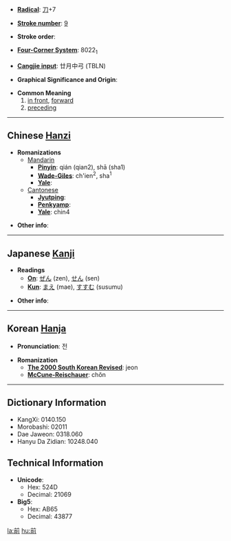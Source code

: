 * '''[[Wiktionary:Chinese radical index| Radical]]''': [[Wiktionary:Chinese radical index 刀|刀]]+7

* '''[[Wiktionary:Chinese total strokes index|Stroke number]]''': [[Wiktionary:Chinese total strokes index 9|9]]

* '''Stroke order''': 

* '''[[Wiktionary:Chinese four corner index|Four-Corner System]]''': 8022<sub>1</sub>

* '''[[Wiktionary:Chinese Cangjie index|Cangjie input]]''': 廿月中弓 (TBLN)

* '''Graphical Significance and Origin''': 

* '''Common Meaning'''
*#[[in front]], [[forward]]
*# [[preceding]]

----

== Chinese [[Hanzi]] ==

* '''Romanizations'''
** [[Mandarin]]
*** '''[[Pinyin]]''': qián (qian2), shā (sha1)
*** '''[[Wade-Giles]]''': ch'ien<sup>2</sup>, sha<sup>1</sup>
*** '''[[Yale]]''': 
**[[Cantonese]]
***'''[[Jyutping]]''':
***'''[[Penkyamp]]''': 
***'''[[Yale]]''': chin4

* '''Other info''': 

----

== Japanese [[Kanji]] ==

* '''Readings'''
** '''[[On]]''': [[ぜん]] (zen), [[せん]] (sen)
** '''[[Kun]]''': [[まえ]] (mae), [[すすむ]] (susumu)

* '''Other info''':  

----

== Korean [[Hanja]] ==

* '''Pronunciation''': 전

* '''Romanization'''
** '''[[The 2000 South Korean Revised Romanization|The 2000 South Korean Revised]]''': jeon
** '''[[McCune-Reischauer]]''': chŏn

----

== Dictionary Information ==

* KangXi: 0140.150
* Morobashi: 02011
* Dae Jaweon: 0318.060
* Hanyu Da Zidian: 10248.040

== Technical Information ==

* '''Unicode''':
** Hex: 524D
** Decimal: 21069
* '''Big5''':
** Hex: AB65
** Decimal: 43877

[[la:前]]
[[hu:前]]